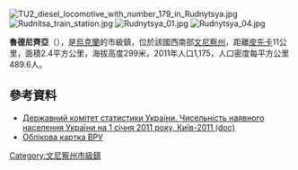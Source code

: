 {{No footnotes|time=2015-09-16T15:33:32+00:00}}
[[Image:TU2_diesel_locomotive_with_number_179_in_Rudnytsya.jpg|thumb]]
[[Image:Rudnitsa_train_station.jpg|thumb]]
[[Image:Rudnytsya_01.jpg|thumb]]
[[Image:Rudnytsya_04.jpg|thumb]]

'''魯德尼齊亞'''（{{lang-uk|Рудниця}}），是[[烏克蘭|烏克蘭]]的市級鎮，位於該國西南部[[文尼察州|文尼察州]]，距離[[皮先卡|皮先卡]]11公里，面積2.4平方公里，海拔高度299米，2011年人口1,175，人口密度每平方公里489.6人。

==參考資料==
*[https://web.archive.org/web/20121010205321/http://stat6.stat.lviv.ua/PXWEB2007/ukr/publ/2011/chnas.zip Державний комітет статистики України. Чисельність наявного населення України на 1 січня 2011 року, Київ-2011 (doc)]
* [http://gska2.rada.gov.ua/pls/z7502/A005?rdat1=22.06.2008&rf7571=2710  Облікова картка ВРУ]{{dead link|date=2018年5月 |bot=InternetArchiveBot |fix-attempted=yes }}

{{coord|48|15|33|N|28|56|10|E|scale:30000|display=title}}

{{DEFAULTSORT:Рудниця}}
[[Category:文尼察州市級鎮|Category:文尼察州市級鎮]]


{{Vinnytsia-geo-stub}}